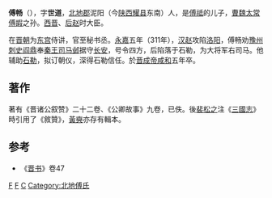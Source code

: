 '''傅畅'''（{{bd|？||330年|}}），字'''世道'''，[[北地郡|北地郡]]泥阳（今[[陕西|陕西]][[耀县|耀县]]东南）人，是[[傅祗|傅祗]]的儿子，[[曹魏|曹魏]][[太常|太常]][[傅嘏|傅嘏]]之孙。[[西晋|西晋]]、[[后赵|后赵]]时大臣。

在[[晋朝|晋朝]]为[[东宫|东宫]]侍讲，官至秘书丞。[[永嘉|永嘉]]五年（311年），[[汉赵|汉赵]]攻陷[[洛阳|洛阳]]，傅畅劝[[豫州|豫州]][[刺史|刺史]][[阎鼎|阎鼎]]奉[[秦王|秦王]][[司马邺|司马邺]]据守[[长安|长安]]，号令四方，后陷落于石勒，为大将军右司马。他辅助[[石勒|石勒]]，拟订朝仪，深得石勒信任。於[[晋成帝|晋成帝]][[咸和_(东晋)|咸和]]五年卒。

==著作==
著有《晋诸公叙赞》二十二卷、《公卿故事》九卷，已佚。後[[裴松之|裴松之]]注《[[三國志|三國志]]》時引用了《敘贊》，[[黃奭|黃奭]]亦存有輯本。

==参考==
*《[[晋书|晋书]]》卷47
{{reflist}}
[[Category:西晋官员|F]]
[[Category:后赵官员|F]]

[[Category:傅姓|C]]
[[Category:北地傅氏|Category:北地傅氏]]